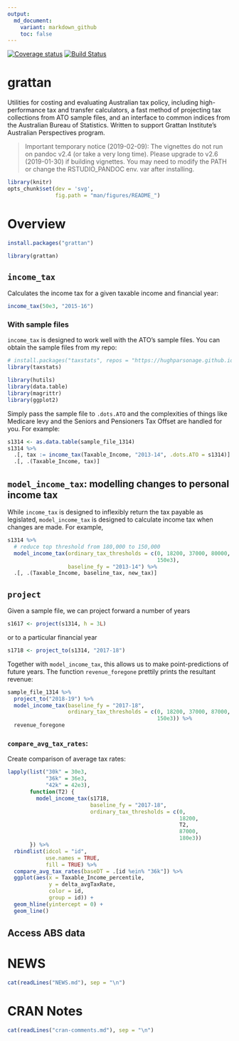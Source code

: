 ```yaml
---
output:
  md_document:
    variant: markdown_github
    toc: false
---
```



[![Coverage status](https://codecov.io/gh/HughParsonage/grattan/branch/master/graph/badge.svg)](https://codecov.io/github/HughParsonage/grattan?branch=master)
[![Build Status](https://travis-ci.org/HughParsonage/grattan.svg?branch=master)](https://travis-ci.org/HughParsonage/grattan)

# grattan

Utilities for costing and evaluating Australian tax policy, including high-performance tax and transfer calculators, a fast method of projecting tax collections from ATO sample files, and an interface to common indices from the Australian Bureau of Statistics.  Written to support Grattan Institute's Australian Perspectives program.

> Important temporary notice (2019-02-09): The vignettes do not run on pandoc v2.4 (or take a very long time). Please upgrade to v2.6 (2019-01-30) if building vignettes. You may need to modify the PATH or change the RSTUDIO_PANDOC env. var after installing.

```r
library(knitr)
opts_chunk$set(dev = 'svg',
               fig.path = "man/figures/README_")
```

# Overview
```r
install.packages("grattan")
```

```r
library(grattan)
```

## `income_tax`
Calculates the income tax for a given taxable income and financial year:

```r
income_tax(50e3, "2015-16")
```

### With sample files
`income_tax` is designed to work well with the ATO's sample files. You can obtain the sample files from my repo:

```r
# install.packages("taxstats", repos = "https://hughparsonage.github.io/tax-drat")
library(taxstats)

library(hutils)
library(data.table) 
library(magrittr)
library(ggplot2)
```

Simply pass the sample file to `.dots.ATO` and the complexities of things like Medicare levy and the Seniors and Pensioners Tax Offset are handled for you. For example:

```r
s1314 <- as.data.table(sample_file_1314)
s1314 %>%
  .[, tax := income_tax(Taxable_Income, "2013-14", .dots.ATO = s1314)] %>%
  .[, .(Taxable_Income, tax)]
```

## `model_income_tax`: modelling changes to personal income tax
While `income_tax` is designed to inflexibly return the tax payable as legislated, 
`model_income_tax` is designed to calculate income tax when changes are made. For example,

```r
s1314 %>%
  # reduce top threshold from 180,000 to 150,000
  model_income_tax(ordinary_tax_thresholds = c(0, 18200, 37000, 80000, 
                                               150e3), 
                   baseline_fy = "2013-14") %>%
  .[, .(Taxable_Income, baseline_tax, new_tax)]
```


## `project`
Given a sample file, we can project forward a number of years

```r
s1617 <- project(s1314, h = 3L)
```

or to a particular financial year

```r
s1718 <- project_to(s1314, "2017-18")
```

Together with `model_income_tax`, this allows us to make point-predictions of future years. The function `revenue_foregone` prettily prints the resultant revenue:

```r
sample_file_1314 %>%
  project_to("2018-19") %>%
  model_income_tax(baseline_fy = "2017-18",
                   ordinary_tax_thresholds = c(0, 18200, 37000, 87000, 
                                               150e3)) %>%
  revenue_foregone
```

### `compare_avg_tax_rates`:

Create comparison of average tax rates:

```r
lapply(list("30k" = 30e3,
            "36k" = 36e3,
            "42k" = 42e3),
       function(T2) {
         model_income_tax(s1718,
                          baseline_fy = "2017-18",
                          ordinary_tax_thresholds = c(0, 
                                                      18200,
                                                      T2,
                                                      87000, 
                                                      180e3))
       }) %>%
  rbindlist(idcol = "id",
            use.names = TRUE,
            fill = TRUE) %>%
  compare_avg_tax_rates(baseDT = .[id %ein% "36k"]) %>%
  ggplot(aes(x = Taxable_Income_percentile,
             y = delta_avgTaxRate,
             color = id,
             group = id)) +
  geom_hline(yintercept = 0) +
  geom_line()
```

## Access ABS data





# NEWS
```r
cat(readLines("NEWS.md"), sep = "\n")
```

# CRAN Notes
```r
cat(readLines("cran-comments.md"), sep = "\n")
```




